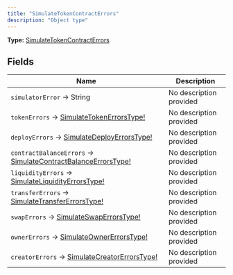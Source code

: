 ```yaml
---
title: "SimulateTokenContractErrors"
description: "Object type"
---
```


**Type:** [SimulateTokenContractErrors](/api-reference/types/simulatetokencontracterrors)

## Fields

| Name | Description |
|------|-------------|
| `simulatorError` → String | No description provided |
| `tokenErrors` → [SimulateTokenErrorsType!](/api-reference/types/simulatetokenerrorstype) | No description provided |
| `deployErrors` → [SimulateDeployErrorsType!](/api-reference/types/simulatedeployerrorstype) | No description provided |
| `contractBalanceErrors` → [SimulateContractBalanceErrorsType!](/api-reference/types/simulatecontractbalanceerrorstype) | No description provided |
| `liquidityErrors` → [SimulateLiquidityErrorsType!](/api-reference/types/simulateliquidityerrorstype) | No description provided |
| `transferErrors` → [SimulateTransferErrorsType!](/api-reference/types/simulatetransfererrorstype) | No description provided |
| `swapErrors` → [SimulateSwapErrorsType!](/api-reference/types/simulateswaperrorstype) | No description provided |
| `ownerErrors` → [SimulateOwnerErrorsType!](/api-reference/types/simulateownererrorstype) | No description provided |
| `creatorErrors` → [SimulateCreatorErrorsType!](/api-reference/types/simulatecreatorerrorstype) | No description provided |

